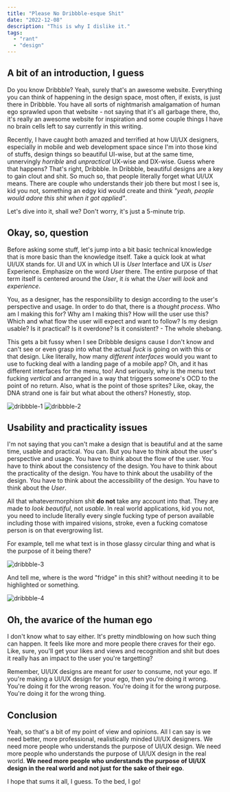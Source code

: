 ```yaml
---
title: "Please No Dribbble-esque Shit"
date: "2022-12-08"
description: "This is why I dislike it."
tags:
  - "rant"
  - "design"
---
```


## A bit of an introduction, I guess

Do you know Dribbble? Yeah, surely that's an awesome website. Everything you can think of happening in the design space, most often, if exists, is just there in Dribbble. You have all sorts of nightmarish amalgamation of human ego sprawled upon that website - not saying that it's all garbage there, tho, it's really an awesome website for inspiration and some couple things I have no brain cells left to say currently in this writing.

Recently, I have caught both amazed and terrified at how UI/UX designers, especially in mobile and web development space since I'm into those kind of stuffs, design things so beautiful UI-wise, but at the same time, unnervingly _horrible_ and _unpractical_ UX-wise and DX-wise. Guess where that happens? That's right, Dribbble. In Dribbble, beautiful designs are a key to gain clout and shit. So much so, that people literally forget what UI/UX means. There are couple who understands their job there but most I see is, kid you not, something an edgy kid would create and think _"yeah, people would adore this shit when it got applied"_.

Let's dive into it, shall we? Don't worry, it's just a 5-minute trip.

## Okay, so, question

Before asking some stuff, let's jump into a bit basic technical knowledge that is more basic than the knowledge itself. Take a quick look at what UI/UX stands for. UI and UX in which UI is _User_ Interface and UX is _User_ Experience. Emphasize on the word _User_ there. The entire purpose of that term itself is centered around the _User_, it _is_ what the _User_ will _look_ and _experience_.

You, as a designer, has the responsibility to design according to the user's perspective and usage. In order to do that, there is a _thought process_. Who am I making this for? Why am I making this? How will the user use this? Which and what flow the user will expect and want to follow? Is my design usable? Is it practical? Is it overdone? Is it consistent? - The whole shebang.

This gets a bit fussy when I see Dribbble designs cause I don't know and can't see or even grasp into what the actual _fuck_ is going on with this or that design. Like literally, how many _different interfaces_ would you want to use to fucking deal with a landing page of a mobile app? Oh, and it has different interfaces for the menu, too! And seriously, why is the menu text fucking _vertical_ and arranged in a way that triggers someone's OCD to the point of no return. Also, what is the point of those sprites? Like, okay, the DNA strand one is fair but what about the others? Honestly, stop.

<img className="w-full h-auto" alt="dribbble-1" src="/others/dribbble-1.webp" />
<img className="w-full h-auto" alt="dribbble-2" src="/others/dribbble-2.webp" />

## Usability and practicality issues

I'm not saying that you can't make a design that is beautiful and at the same time, usable and practical. You can. But you have to think about the user's perspective and usage. You have to think about the flow of the user. You have to think about the consistency of the design. You have to think about the practicality of the design. You have to think about the usability of the design. You have to think about the accessibility of the design. You have to think about the _User_.

All that whatevermorphism shit **do not** take any account into that. They are made to _look beautiful_, not _usable_. In real world applications, kid you not, you need to include literally every single fucking type of person available including those with impaired visions, stroke, even a fucking comatose person is on that evergrowing list.

For example, tell me what text is in those glassy circular thing and what is the purpose of it being there?

<img className="w-full h-auto" alt="dribbble-3" src="/others/dribbble-3.webp" />

And tell me, where is the word "fridge" in this shit? without needing it to be highlighted or something.

<img className="w-full h-auto" alt="dribbble-4" src="/others/dribbble-4.webp" />

## Oh, the avarice of the human ego

I don't know what to say either. It's pretty mindblowing on how such thing can happen. It feels like more and more people there craves for their ego. Like, sure, you'll get your likes and views and recognition and shit but does it really has an impact to the user you're targetting?

Remember, UI/UX designs are meant for _user_ to consume, not your ego. If you're making a UI/UX design for your ego, then you're doing it wrong. You're doing it for the wrong reason. You're doing it for the wrong purpose. You're doing it for the wrong thing.

## Conclusion

Yeah, so that's a bit of my point of view and opinions. All I can say is we need better, more professional, realistically minded UI/UX designers. We need more people who understands the purpose of UI/UX design. We need more people who understands the purpose of UI/UX design in the real world. **We need more people who understands the purpose of UI/UX design in the real world and not just for the sake of their ego**.

I hope that sums it all, I guess. To the bed, I go!
